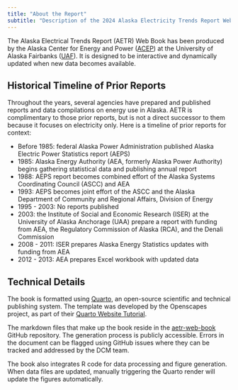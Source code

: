 ```yaml
---
title: "About the Report"
subtitle: "Description of the 2024 Alaska Electricity Trends Report Web Book"
---
```


The Alaska Electrical Trends Report (AETR) Web Book has been produced by the Alaska Center for Energy and Power ([ACEP](https://www.uaf.edu/acep/)) at the University of Alaska Fairbanks ([UAF](https://www.uaf.edu/uaf/index.php)). It is designed to be interactive and dynamically updated when new data becomes available. 

## Historical Timeline of Prior Reports

Throughout the years, several agencies have prepared and published reports and data compilations on energy use in Alaska. AETR is complimentary to those prior reports, but is not a direct successor to them because it focuses on electricity only. Here is a timeline of prior reports for context:

- Before 1985: federal Alaska Power Administration published Alaska Electric Power Statistics report (AEPS)
- 1985: Alaska Energy Authority (AEA, formerly Alaska Power Authority) begins gathering statistical data and publishing annual report
- 1988: AEPS report becomes combined effort of the Alaska Systems Coordinating Council (ASCC) and AEA
- 1993: AEPS becomes joint effort of the ASCC and the Alaska Department of Community and Regional Affairs, Division of Energy
- 1995 - 2003: No reports published
- 2003: the Institute of Social and Economic Research (ISER) at the University of Alaska Anchorage (UAA) prepare a report with funding from AEA, the Regulatory Commission of Alaska (RCA), and the Denali Commission
- 2008 - 2011: ISER prepares Alaska Energy Statistics updates with funding from AEA
- 2012 - 2013: AEA prepares Excel workbook with updated data


## Technical Details

The book is formatted using [Quarto](https://quarto.org), an open-source scientific and technical publishing system. The template was developed by the Openscapes project, as part of their [Quarto Website Tutorial](https://github.com/Openscapes/quarto-website-tutorial).

The markdown files that make up the book reside in the [aetr-web-book](https://github.com/acep-uaf/aetr-web-book) GitHub repository. The generation process is publicly accessible. Errors in the document can be flagged using GitHub issues where they can be tracked and addressed by the DCM team.

The book also integrates R code for data processing and figure generation. When data files are updated, manually triggering the Quarto render will update the figures automatically.
